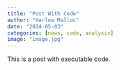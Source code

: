 ```yaml
---
title: "Post With Code"
author: "Harlow Malloc"
date: "2024-05-03"
categories: [news, code, analysis]
image: "image.jpg"
---
```


This is a post with executable code.
